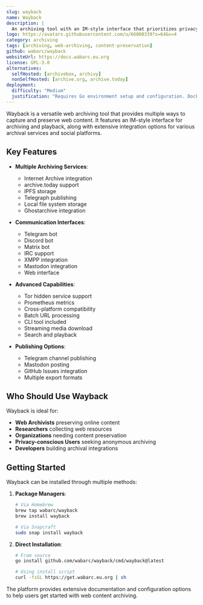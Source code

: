 ```yaml
---
slug: wayback
name: Wayback
description: |
  An archiving tool with an IM-style interface that prioritizes privacy and accessibility, integrated with various archival services including Internet Archive, archive.today, Ghostarchive, IPFS, Telegraph, and file systems.
logo: https://avatars.githubusercontent.com/u/66000339?s=64&v=4
category: archiving
tags: [archiving, web-archiving, content-preservation]
github: wabarc/wayback
websiteUrl: https://docs.wabarc.eu.org
license: GPL-3.0
alternatives:
  selfHosted: [archivebox, archivy]
  nonSelfHosted: [archive.org, archive.today]
deployment:
  difficulty: "Medium"
  justification: "Requires Go environment setup and configuration. Docker deployment available but setup needed for production use."
---
```


Wayback is a versatile web archiving tool that provides multiple ways to capture and preserve web content. It features an IM-style interface for archiving and playback, along with extensive integration options for various archival services and social platforms.

## Key Features

- **Multiple Archiving Services**:

  - Internet Archive integration
  - archive.today support
  - IPFS storage
  - Telegraph publishing
  - Local file system storage
  - Ghostarchive integration

- **Communication Interfaces**:

  - Telegram bot
  - Discord bot
  - Matrix bot
  - IRC support
  - XMPP integration
  - Mastodon integration
  - Web interface

- **Advanced Capabilities**:

  - Tor hidden service support
  - Prometheus metrics
  - Cross-platform compatibility
  - Batch URL processing
  - CLI tool included
  - Streaming media download
  - Search and playback

- **Publishing Options**:
  - Telegram channel publishing
  - Mastodon posting
  - GitHub Issues integration
  - Multiple export formats

## Who Should Use Wayback

Wayback is ideal for:

- **Web Archivists** preserving online content
- **Researchers** collecting web resources
- **Organizations** needing content preservation
- **Privacy-conscious Users** seeking anonymous archiving
- **Developers** building archival integrations

## Getting Started

Wayback can be installed through multiple methods:

1. **Package Managers**:

   ```bash
   # Via Homebrew
   brew tap wabarc/wayback
   brew install wayback

   # Via Snapcraft
   sudo snap install wayback
   ```

2. **Direct Installation**:

   ```bash
   # From source
   go install github.com/wabarc/wayback/cmd/wayback@latest

   # Using install script
   curl -fsSL https://get.wabarc.eu.org | sh
   ```

The platform provides extensive documentation and configuration options to help users
get started with web content archiving.
